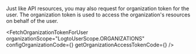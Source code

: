 

Just like API resources, you may also request for organization token for the user. The organization token is used to access the organization's resources on behalf of the user.

<FetchOrganizationTokenForUser
  organizationScope="LogtoUserScope.ORGANIZATIONS"
  configOrganizationCode={<ConfigOrganizationCode />}
  getOrganizationAccessTokenCode={<GetOrganizationAccessTokenCode />}
/>

